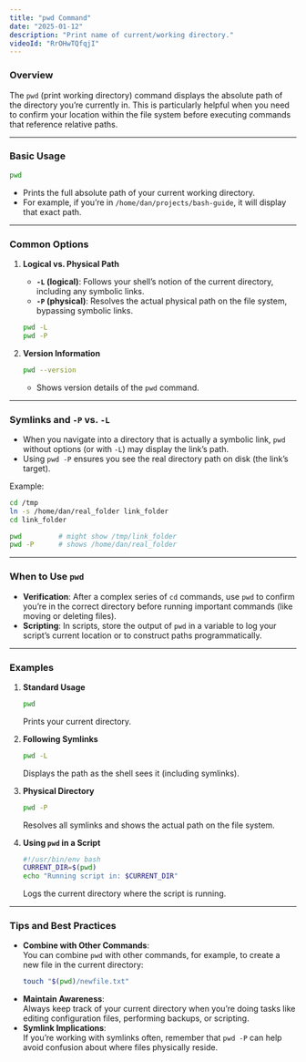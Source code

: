 ```yaml
---
title: "pwd Command"
date: "2025-01-12"
description: "Print name of current/working directory."
videoId: "RrOHwTQfqjI"
---
```


### Overview

The `pwd` (print working directory) command displays the absolute path of the directory you’re currently in. This is particularly helpful when you need to confirm your location within the file system before executing commands that reference relative paths.

---

### Basic Usage

```bash
pwd
```
- Prints the full absolute path of your current working directory.  
- For example, if you’re in `/home/dan/projects/bash-guide`, it will display that exact path.

---

### Common Options

1. **Logical vs. Physical Path**  
   - **`-L` (logical)**: Follows your shell’s notion of the current directory, including any symbolic links.  
   - **`-P` (physical)**: Resolves the actual physical path on the file system, bypassing symbolic links.
   
   ```bash
   pwd -L
   pwd -P
   ```

2. **Version Information**  
   ```bash
   pwd --version
   ```
   - Shows version details of the `pwd` command.

---

### Symlinks and `-P` vs. `-L`

- When you navigate into a directory that is actually a symbolic link, `pwd` without options (or with `-L`) may display the link’s path.  
- Using `pwd -P` ensures you see the real directory path on disk (the link’s target).

Example:
```bash
cd /tmp
ln -s /home/dan/real_folder link_folder
cd link_folder

pwd         # might show /tmp/link_folder
pwd -P      # shows /home/dan/real_folder
```

---

### When to Use `pwd`

- **Verification**: After a complex series of `cd` commands, use `pwd` to confirm you’re in the correct directory before running important commands (like moving or deleting files).
- **Scripting**: In scripts, store the output of `pwd` in a variable to log your script’s current location or to construct paths programmatically.

---

### Examples

1. **Standard Usage**  
   ```bash
   pwd
   ```
   Prints your current directory.

2. **Following Symlinks**  
   ```bash
   pwd -L
   ```
   Displays the path as the shell sees it (including symlinks).

3. **Physical Directory**  
   ```bash
   pwd -P
   ```
   Resolves all symlinks and shows the actual path on the file system.

4. **Using `pwd` in a Script**  
   ```bash
   #!/usr/bin/env bash
   CURRENT_DIR=$(pwd)
   echo "Running script in: $CURRENT_DIR"
   ```
   Logs the current directory where the script is running.

---

### Tips and Best Practices

- **Combine with Other Commands**:  
  You can combine `pwd` with other commands, for example, to create a new file in the current directory:
  ```bash
  touch "$(pwd)/newfile.txt"
  ```
- **Maintain Awareness**:  
  Always keep track of your current directory when you’re doing tasks like editing configuration files, performing backups, or scripting.  
- **Symlink Implications**:  
  If you’re working with symlinks often, remember that `pwd -P` can help avoid confusion about where files physically reside.

